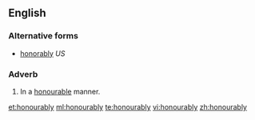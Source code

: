 ==English==

===Alternative forms===
* [[honorably]]  ''US''

===Adverb===
{{en-adv}}

# {{British}} In a [[honourable]] manner.

[[et:honourably]]
[[ml:honourably]]
[[te:honourably]]
[[vi:honourably]]
[[zh:honourably]]